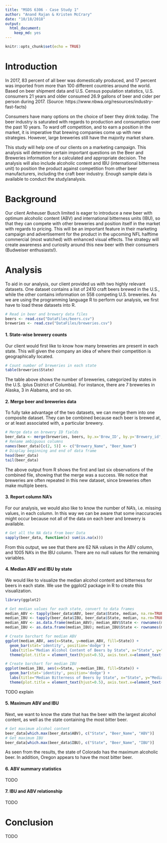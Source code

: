 ```yaml
---
title: "MSDS 6306 - Case Study 1"
author: "Anand Rajan & Kristen McCrary"
date: "10/18/2018"
output: 
  html_document:
    keep_md: yes
---
```


```r
knitr::opts_chunk$set(echo = TRUE)
```
# Introduction

In 2017, 83 percent of all beer was domestically produced, and 17 percent was imported from more than 100 different countries around the world. Based on beer shipment data and U.S. Census population statistics, U.S. consumers 21 years and older consumed 26.9 gallons of beer and cider per person during 2017. (Source: https://www.nbwa.org/resources/industry-fast-facts)

Consumers have many options on the choice of beer they drink today. The beer industry is saturated with regards to production and consumption over the past 10 years. To ward off competition, and to earn a position in the market, it is imperative that brewing companies come up with new strategies. However, large breweries still have the majority market share.

This study will help one of our clients on a marketing campaign. This analysis will determine certain important questions on the Beer and Breweries information for a calculated and appropriate decision. The analysis will also include alcoholic content and IBU (international bitterness unit) to position the product against competition from other beer manufacturers, including the craft beer industry. Enough sample data is available to conduct the study/analysis.

# Background

Our client Anheuser Busch limited is eager to introduce a new beer with optimum alcoholic content (ABV) and international bitterness units (IBU), so that they can compete with other breweries and position itself in the market with regards to pricing. This will be an important feature in their marketing campaign and advertisement for the product in the upcoming NFL halftime commercial (most watched) with enhanced visual effects. The strategy will create awareness and curiosity around this new beer with their consumers (Budweiser enthusiasts!). 

# Analysis

To aid in our analysis, our client provided us with two highly relevant datasets. One dataset contains a list of 2410 craft beers brewed in the U.S., while the other contains information on 558 competing U.S. breweries. As we are using the programming language R to perform our analysis, we first have to load these datasets into R.

```r
# Read in beer and brewery data files
beers <- read.csv("DataFiles/beers.csv")
breweries <- read.csv("DataFiles/breweries.csv")
```

#### 1. State-wise brewery counts

Our client would first like to know how many breweries are present in each state. This will given the company an idea of where their competition is geographically located.

```r
# Count number of breweries in each state
table(breweries$State)
```

The table above shows the number of breweries, categorized by states in the U.S. (plus District of Columbia). For instance, there are 7 breweries in Alaska, 3 in Alabama, and so on.

#### 2. Merge beer and breweries data

To fully take advantage of the two datasets, we can merge them into one composite dataset. They can be combined because each beer is brewed at, or at least associated with, a particular brewery.

```r
# Merge data on brewery ID fields
beer_data <- merge(breweries, beers, by.x='Brew_ID', by.y='Brewery_id', all=TRUE)
# Rename ambiguous columns
names(beer_data)[c(2, 5)] <- c("Brewery_Name", "Beer_Name")
# Display beginning and end of data frame
head(beer_data)
tail(beer_data)
```

The above output from R shows the first and last six observations of the combined file, showing that the merge was a success. We notice that breweries are often repeated in this new dataset, since breweries often make multiple beers. 

#### 3. Report column NA's

For our analysis, we would also like to know the number of NA's, i.e. missing values, in each column. In this way we can be aware that some inaccuracies might occur because not all of the data on each beer and brewery is available.

```r
# Get all the NA data from beer Data
sapply(beer_data, function(x) sum(is.na(x)))
```

From this output, we see that there are 62 NA values in the ABV column, and 1005 NA's in the IBU column. There are no null values for the remaining variables.

#### 4. Median ABV and IBU by state

We would like to visualize the median alcohol content and bitterness for beers in each state. We use the ggplot2 package in R to create this visualization.

```r
library(ggplot2)
```
```r
# Get median values for each state, convert to data frames
median_ABV <- tapply(beer_data$ABV, beer_data$State, median, na.rm=TRUE)
median_IBU <- tapply(beer_data$IBU, beer_data$State, median, na.rm=TRUE)
median_ABV <- as.data.frame(median_ABV); median_ABV$State <- rownames(median_ABV)
median_IBU <- as.data.frame(median_IBU); median_IBU$State <- rownames(median_IBU)

# Create barchart for median ABV
ggplot(median_ABV, aes(x=State, y=median_ABV, fill=State)) +
  geom_bar(stat='identity', position='dodge') +
  labs(title="Median Alcohol Content of Beers by State", x="State", y="Median ABV") +
  theme(plot.title = element_text(hjust=0.5), axis.text.x=element_text(size=5), legend.position="none")

# Create barchart for median IBU
ggplot(median_IBU, aes(x=State, y=median_IBU, fill=State)) +
  geom_bar(stat='identity', position='dodge') +
  labs(title="Median Bitterness of Beers by State", x="State", y="Median IBU") +
  theme(plot.title = element_text(hjust=0.5), axis.text.x=element_text(size=5), legend.position="none")
```

TODO explain

#### 5. Maximum ABV and IBU

Next, we want to know the state that has the beer with the largest alcohol content, as well as the state containing the most bitter beer.

```r
# Get maximum alcohol content
beer_data[which.max(beer_data$ABV), c("State", "Beer_Name", "ABV")]
# Get maximum IBU
beer_data[which.max(beer_data$IBU), c("State", "Beer_Name", "IBU")]
```

As seen from the results, the state of Colorado has the maximum alcoholic beer. In addition, Oregon appears to have the most bitter beer.

#### 6. ABV summary statistics

TODO

#### 7. IBU and ABV relationship

TODO

# Conclusion

TODO
